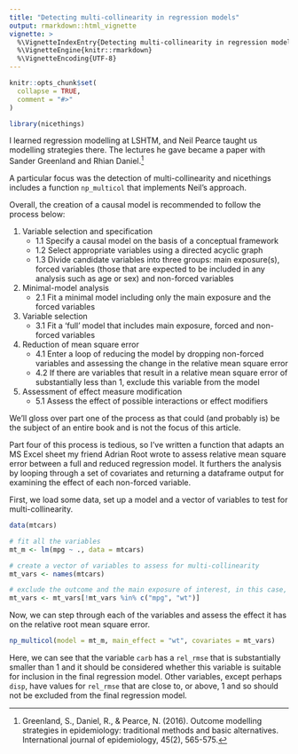 ```yaml
---
title: "Detecting multi-collinearity in regression models"
output: rmarkdown::html_vignette
vignette: >
  %\VignetteIndexEntry{Detecting multi-collinearity in regression models}
  %\VignetteEngine{knitr::rmarkdown}
  %\VignetteEncoding{UTF-8}
---
```


```r
knitr::opts_chunk$set(
  collapse = TRUE,
  comment = "#>"
)
```

```r
library(nicethings)
```

I learned regression modelling at LSHTM, and Neil Pearce taught us modelling strategies there. 
The lectures he gave became a paper with Sander Greenland and Rhian Daniel.[^1] 

A particular focus was the detection of multi-collinearity and nicethings includes a function `np_multicol` that implements Neil's approach. 

Overall, the creation of a causal model is recommended to follow the process below:

1. Variable selection and specification
    + 1.1 Specify a causal model on the basis of a conceptual framework
    + 1.2 Select appropriate variables using a directed acyclic graph
    + 1.3 Divide candidate variables into three groups: main exposure(s), forced variables (those that are expected to be included in any analysis such as age or sex) and non-forced variables 
2. Minimal-model analysis
    + 2.1 Fit a minimal model including only the main exposure and the forced variables
3. Variable selection
    + 3.1 Fit a 'full' model that includes main exposure, forced and non-forced variables
4. Reduction of mean square error
    + 4.1 Enter a loop of reducing the model by dropping non-forced variables and assessing the change in the relative mean square error
    + 4.2 If there are variables that result in a relative mean square error of substantially less than 1, exclude this variable from the model
5. Assessment of effect measure modification
    + 5.1 Assess the effect of possible interactions or effect modifiers

We'll gloss over part one of the process as that could (and probably is) be the subject of an entire book and is not the focus of this article. 
  
Part four of this process is tedious, so I've written a function that adapts an MS Excel sheet my friend Adrian Root wrote to assess relative mean square error between a full and reduced regression model. 
It furthers the analysis by looping through a set of covariates and returning a dataframe output for examining the effect of each non-forced variable. 

First, we load some data, set up a model and a vector of variables to test for multi-collinearity. 

```r
data(mtcars)

# fit all the variables 
mt_m <- lm(mpg ~ ., data = mtcars) 

# create a vector of variables to assess for multi-collinearity
mt_vars <- names(mtcars) 

# exclude the outcome and the main exposure of interest, in this case, wt
mt_vars <- mt_vars[!mt_vars %in% c("mpg", "wt")] 
```

Now, we can step through each of the variables and assess the effect it has on the relative root mean square error. 

```r
np_multicol(model = mt_m, main_effect = "wt", covariates = mt_vars)
```

Here, we can see that the variable `carb` has a `rel_rmse` that is substantially smaller than 1 and it should be considered whether this variable is suitable for inclusion in the final regression model. 
Other variables, except perhaps `disp`, have values for `rel_rmse` that are close to, or above, 1 and so should not be excluded from the final regression model. 

[^1]: Greenland, S., Daniel, R., & Pearce, N. (2016). Outcome modelling strategies in epidemiology: traditional methods and basic alternatives. International journal of epidemiology, 45(2), 565-575.
